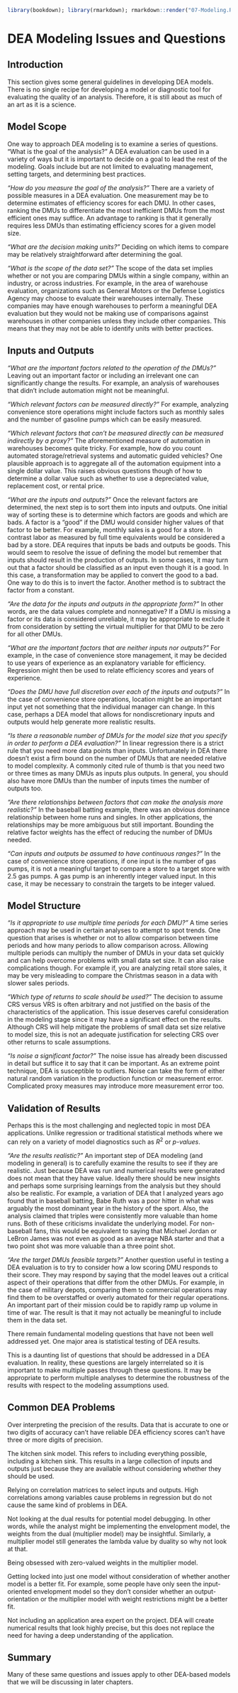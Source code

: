 ```r
library(bookdown); library(rmarkdown); rmarkdown::render("07-Modeling.Rmd", "pdf_book")
```

# DEA Modeling Issues and Questions

## Introduction

This section gives some general guidelines in developing DEA models. There is no single recipe for developing a model or diagnostic tool for evaluating the quality of an analysis. Therefore, it is still about as much of an art as it is a science.

## Model Scope

One way to approach DEA modeling is to examine a series of questions. "What is the goal of the analysis?" A DEA evaluation can be used in a variety of ways but it is important to decide on a goal to lead the rest of the modeling. Goals include but are not limited to evaluating management, setting targets, and determining best practices.

*"How do you measure the goal of the analysis?"* There are a variety of possible measures in a DEA evaluation. One measurement may be to determine estimates of efficiency scores for each DMU. In other cases, ranking the DMUs to differentiate the most inefficient DMUs from the most efficient ones may suffice. An advantage to ranking is that it generally requires less DMUs than estimating efficiency scores for a given model size.

*"What are the decision making units?"* Deciding on which items to compare may be relatively straightforward after determining the goal.

*"What is the scope of the data set?"* The scope of the data set implies whether or not you are comparing DMUs within a single company, within an industry, or across industries. For example, in the area of warehouse evaluation, organizations such as General Motors or the Defense Logistics Agency may choose to evaluate their warehouses internally. These companies may have enough warehouses to perform a meaningful DEA evaluation but they would not be making use of comparisons against warehouses in other companies unless they include other companies. This means that they may not be able to identify units with better practices.

## Inputs and Outputs

*"What are the important factors related to the operation of the DMUs?"* Leaving out an important factor or including an irrelevant one can significantly change the results. For example, an analysis of warehouses that didn't include automation might not be meaningful.

*"Which relevant factors can be measured directly?"* For example, analyzing convenience store operations might include factors such as monthly sales and the number of gasoline pumps which can be easily measured.

*"Which relevant factors that can't be measured directly can be measured indirectly by a proxy?"* The aforementioned measure of automation in warehouses becomes quite tricky. For example, how do you count automated storage/retrieval systems and automatic guided vehicles? One plausible approach is to aggregate all of the automation equipment into a single dollar value. This raises obvious questions though of how to determine a dollar value such as whether to use a depreciated value, replacement cost, or rental price.

*"What are the inputs and outputs?"* Once the relevant factors are determined, the next step is to sort them into inputs and outputs. One initial way of sorting these is to determine which factors are goods and which are bads. A factor is a "good" if the DMU would consider higher values of that factor to be better. For example, monthly sales is a good for a store. In contrast labor as measured by full time equivalents would be considered a bad by a store. DEA requires that inputs be bads and outputs be goods. This would seem to resolve the issue of defining the model but remember that inputs should result in the production of outputs. In some cases, it may turn out that a factor should be classified as an input even though it is a good. In this case, a transformation may be applied to convert the good to a bad. One way to do this is to invert the factor. Another method is to subtract the factor from a constant.

*"Are the data for the inputs and outputs in the appropriate form?"* In other words, are the data values complete and nonnegative? If a DMU is missing a factor or its data is considered unreliable, it may be appropriate to exclude it from consideration by setting the virtual multiplier for that DMU to be zero for all other DMUs.

*"What are the important factors that are neither inputs nor outputs?"* For example, in the case of convenience store management, it may be decided to use years of experience as an explanatory variable for efficiency. Regression might then be used to relate efficiency scores and years of experience.

*"Does the DMU have full discretion over each of the inputs and outputs?"* In the case of convenience store operations, location might be an important input yet not something that the individual manager can change. In this case, perhaps a DEA model that allows for nondiscretionary inputs and outputs would help generate more realistic results.

*"Is there a reasonable number of DMUs for the model size that you specify in order to perform a DEA evaluation?"* In linear regression there is a strict rule that you need more data points than inputs. Unfortunately in DEA there doesn't exist a firm bound on the number of DMUs that are needed relative to model complexity. A commonly cited rule of thumb is that you need two or three times as many DMUs as inputs plus outputs. In general, you should also have more DMUs than the number of inputs times the number of outputs too.

*"Are there relationships between factors that can make the analysis more realistic?"* In the baseball batting example, there was an obvious dominance relationship between home runs and singles. In other applications, the relationships may be more ambiguous but still important. Bounding the relative factor weights has the effect of reducing the number of DMUs needed.

*"Can inputs and outputs be assumed to have continuous ranges?"* In the case of convenience store operations, if one input is the number of gas pumps, it is not a meaningful target to compare a store to a target store with 2.5 gas pumps. A gas pump is an inherently integer valued input. In this case, it may be necessary to constrain the targets to be integer valued.

## Model Structure

*"Is it appropriate to use multiple time periods for each DMU?"* A time series approach may be used in certain analyses to attempt to spot trends. One question that arises is whether or not to allow comparison between time periods and how many periods to allow comparison across. Allowing multiple periods can multiply the number of DMUs in your data set quickly and can help overcome problems with small data set size. It can also raise complications though. For example if, you are analyzing retail store sales, it may be very misleading to compare the Christmas season in a data with slower sales periods.

*"Which type of returns to scale should be used?"* The decision to assume CRS versus VRS is often arbitrary and not justified on the basis of the characteristics of the application. This issue deserves careful consideration in the modeling stage since it may have a significant effect on the results. Although CRS will help mitigate the problems of small data set size relative to model size, this is not an adequate justification for selecting CRS over other returns to scale assumptions.

*"Is noise a significant factor?"* The noise issue has already been discussed in detail but suffice it to say that it can be important. As an extreme point technique, DEA is susceptible to outliers. Noise can take the form of either natural random variation in the production function or measurement error. Complicated proxy measures may introduce more measurement error too.

## Validation of Results

Perhaps this is the most challenging and neglected topic in most DEA applications. Unlike regression or traditional statistical methods where we can rely on a variety of model diagnostics such as $R^2$ or *p-values*.

*"Are the results realistic?"* An important step of DEA modeling (and modeling in general) is to carefully examine the results to see if they are realistic. Just because DEA was run and numerical results were generated does not mean that they have value. Ideally there should be new insights and perhaps some surprising learnings from the analysis but they should also be realistic. For example, a variation of DEA that I analyzed years ago found that in baseball batting, Babe Ruth was a poor hitter in what was arguably the most dominant year in the history of the sport. Also, the analysis claimed that triples were consistently more valuable than home runs. Both of these criticisms invalidate the underlying model. For non-baseball fans, this would be equivalent to saying that Michael Jordan or LeBron James was not even as good as an average NBA starter and that a two point shot was more valuable than a three point shot.

*"Are the target DMUs feasible targets?"* Another question useful in testing a DEA evaluation is to try to consider how a low scoring DMU responds to their score. They may respond by saying that the model leaves out a critical aspect of their operations that differ from the other DMUs. For example, in the case of military depots, comparing them to commercial operations may find them to be overstaffed or overly automated for their regular operations. An important part of their mission could be to rapidly ramp up volume in time of war. The result is that it may not actually be meaningful to include them in the data set.

There remain fundamental modeling questions that have not been well addressed yet. One major area is statistical testing of DEA results.

This is a daunting list of questions that should be addressed in a DEA evaluation. In reality, these questions are largely interrelated so it is important to make multiple passes through these questions. It may be appropriate to perform multiple analyses to determine the robustness of the results with respect to the modeling assumptions used.

## Common DEA Problems

Over interpreting the precision of the results. Data that is accurate to one or two digits of accuracy can't have reliable DEA efficiency scores can't have three or more digits of precision.

The kitchen sink model. This refers to including everything possible, including a kitchen sink. This results in a large collection of inputs and outputs just because they are available without considering whether they should be used.

Relying on correlation matrices to select inputs and outputs. High correlations among variables cause problems in regression but do not cause the same kind of problems in DEA.

Not looking at the dual results for potential model debugging. In other words, while the analyst might be implementing the envelopment model, the weights from the dual (multiplier model) may be insightful. Similarly, a multiplier model still generates the lambda value by duality so why not look at that.

Being obsessed with zero-valued weights in the multiplier model.

Getting locked into just one model without consideration of whether another model is a better fit. For example, some people have only seen the input-oriented envelopment model so they don't consider whether an output-orientation or the multiplier model with weight restrictions might be a better fit.

Not including an application area expert on the project. DEA will create numerical results that look highly precise, but this does not replace the need for having a deep understanding of the application.

## Summary

Many of these same questions and issues apply to other DEA-based models that we will be discussing in later chapters.
